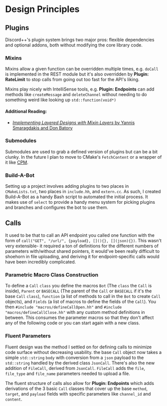 # Design Principles

## Plugins

Discord++'s plugin system brings two major pros: flexible dependencies and optional addons, both without modifying the core library code.

### Mixins

Mixins allow a given function can be overridden multiple times, e.g. `doCall` is implemented in the REST module but it's also overridden by **Plugin: RateLimit** to stop calls from going out too fast for the API's liking.

Mixins play nicely with IntelliSense tools, e.g. **Plugin: Endpoints** can add methods like `createMessage` and `deleteChannel` without needing to do something weird like looking up `std::function(void*)`

#### Additional Reading:

- [_Implementing Layered Designs with Mixin Layers_ by Yannis Smaragdakis and Don Batory](https://yanniss.github.io/templates.pdf)

### Submodules

Submodules are used to grab a defined version of plugins but can be a bit clunky. In the future I plan to move to CMake's `FetchContent` or a wrapper of it like [CPM](https://github.com/cpm-cmake/CPM.cmake).

### Build-A-Bot

Setting up a project involves adding plugins to two places in `CMakeLists.txt`, two places in `include.hh`, and `extern.cc`. As such, I created Build-A-Bot as a handy Bash script to automated the initial process. It makes use of `select` to provide a handy menu system for picking plugins and branches and configures the bot to use them.

## Calls

It used to be that to call an API endpoint you called one function with the form of `call("GET", "/url/", {payload}, [](){}, [](json){})`. This wasn't very extensible- it required a ton of definitions for the different numbers of parameters with/without shared pointers, it would've been really difficult to shoehorn in file uploading, and deriving it for endpoint-specific calls would have been incredibly complicated.

### Parametric Macro Class Construction

To define a `Call` `class` you define the macros `Bot` (The `class` the `Call` is inside), `Parent` or `BASECALL` (The parent of the `Call` or `BASECALL` if it's the base `Call` `class`), `function` (a list of methods to call in the `Bot` to create `Call` objects), and `Fields` (a list of macros to define the fields of the `Call`). You then `#include "macros/defineCallOpen.hh"` and `#include "macros/defineCallClose.hh"` with any custom method definitions in between. This consumes the parameter macros so that they don't affect any of the following code or you can start again with a new class.

### Fluent Parameters

Fluent design was the method I settled on for defining calls to minimize code surface without decreasing usability. the base `Call` object now takes a simple `std::string` `body` with conversion from a `json` payload to the `std::string` handled by the derived class `JsonCall`. There's also the new addition of `FileCall`, derived from `JsonCall`. `FileCall` adds the `file`, `file_type` and `file_name` parameters needed to upload a file.

The fluent structure of calls also allow for **Plugin: Endpoints** which adds derivations of the 3 basic `Call` classes that cover up the base `method`, `target`, and `payload` fields with specific parameters like `channel_id` and `content`.
